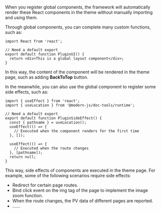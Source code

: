 When you register global components, the framework will automatically render these React components in the theme without manually importing and using them.

Through global components, you can complete many custom functions, such as:

```tsx title="compUi.tsx"
import React from 'react';

// Need a default export
export default function PluginUI() {
  return <div>This is a global layout component</div>;
}
```

In this way, the content of the component will be rendered in the theme page, such as adding **BackToTop** button.

In the meanwhile, you can also use the global component to register some side effects, such as:

```tsx title="compSideEffect.tsx"
import { useEffect } from 'react';
import { useLocation } from '@modern-js/doc-tools/runtime';

// Need a default export
export default function PluginSideEffect() {
  const { pathname } = useLocation();
  useEffect(() => {
    // Executed when the component renders for the first time
  }, []);

  useEffect(() => {
    // Executed when the route changes
  }, [pathname]);
  return null;
}
```

This way, side effects of components are executed in the theme page. For example, some of the following scenarios require side effects:

- Redirect for certain page routes.
- Bind click event on the img tag of the page to implement the image zoom function.
- When the route changes, the PV data of different pages are reported.
- ......
